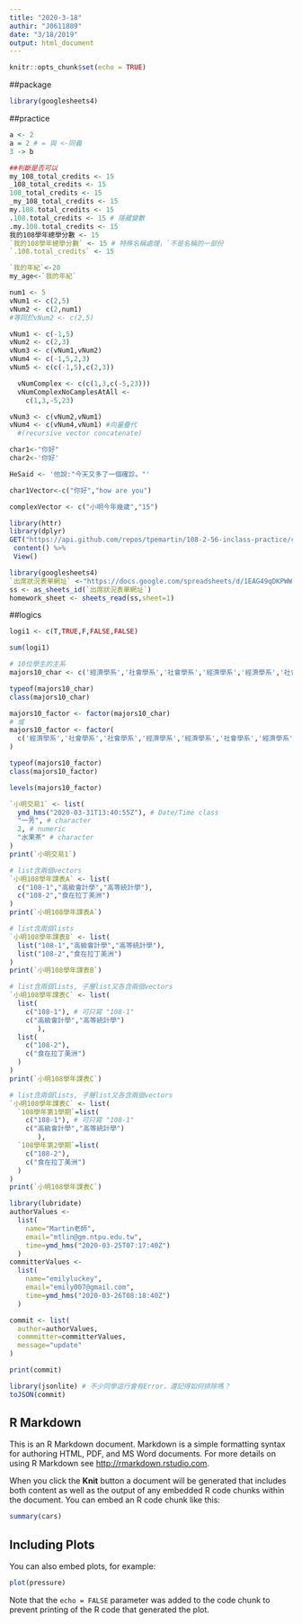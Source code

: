 ```yaml
---
title: "2020-3-18"
authir: "J0611889"
date: "3/18/2019"
output: html_document
---
```


```r
knitr::opts_chunk$set(echo = TRUE)
```

##package
```r
library(googlesheets4)
```

##practice
```r
a <- 2
a = 2 # = 與 <-同義
3 -> b

##判斷是否可以
my_108_total_credits <- 15
_108_total_credits <- 15
108_total_credits <- 15
_my_108_total_credits <- 15
my.108.total_credits <- 15
.108.total_credits <- 15 # 隱藏變數
.my.108.total_credits <- 15
我的108學年總學分數 <- 15
`我的108學年總學分數` <- 15 # 特殊名稱處理，`不是名稱的一部份
`.108.total_credits` <- 15
```

```r
`我的年紀`<-20
my_age<-`我的年紀`
```

```r
num1 <- 5
vNum1 <- c(2,5)
vNum2 <- c(2,num1)
#等同於vNum2 <- c(2,5)
```

```r
vNum1 <- c(-1,5)
vNum2 <- c(2,3)
vNum3 <- c(vNum1,vNum2)
vNum4 <- c(-1,5,2,3)
vNum5 <- c(c(-1,5),c(2,3))
```

```r
  vNumComplex <- c(c(1,3,c(-5,23)))
  vNumComplexNoCamplesAtAll <-
    c(1,3,-5,23)
```

```r
vNum3 <- c(vNum2,vNum1)
vNum4 <- c(vNum4,vNum1) #向量疊代
  #(recursive vector concatenate)
```

```r
char1<-"你好"
char2<-'你好'
```

```r
HeSaid <- '他說:"今天又多了一個確診。"'
```

```r
char1Vector<-c("你好","how are you")
```

```r
complexVector <- c("小明今年幾歲","15")
```

```r
library(httr)
library(dplyr)
GET("https://api.github.com/repos/tpemartin/108-2-56-inclass-practice/commits")%>%
 content() %>%
 View()
```

```r
library(googlesheets4)
`出席狀況表單網址` <-"https://docs.google.com/spreadsheets/d/1EAG49qDKPWWi0ebkVr29TLrvVnoBPfkvxYY-J3xLAHY/edit#gid=458686645" # 缺乏定義值
ss <- as_sheets_id(`出席狀況表單網址`)
homework_sheet <- sheets_read(ss,sheet=1)
```

##logics
```r
logi1 <- c(T,TRUE,F,FALSE,FALSE)
```

```r
sum(logi1)
```

```r
# 10位學生的主系
majors10_char <- c('經濟學系','社會學系','社會學系','經濟學系','經濟學系','社會學系','經濟學系','經濟學系','經濟學系','社會學系')

typeof(majors10_char)
class(majors10_char)
```


```r
majors10_factor <- factor(majors10_char)
# 或
majors10_factor <- factor(
  c('經濟學系','社會學系','社會學系','經濟學系','經濟學系','社會學系','經濟學系','經濟學系','經濟學系','社會學系')
)

typeof(majors10_factor)
class(majors10_factor)
```

```r
levels(majors10_factor)
```

```r
`小明交易1` <- list(
  ymd_hms("2020-03-31T13:40:55Z"), # Date/Time class
  "一芳", # character
  2, # numeric
  "水果茶" # character
)
print(`小明交易1`)
```
```r
# list含兩個vectors
`小明108學年課表A` <- list(
  c("108-1","高級會計學","高等統計學"),
  c("108-2","食在拉丁美洲")
)
print(`小明108學年課表A`)
```

```r
# list含兩個lists
`小明108學年課表B` <- list(
  list("108-1","高級會計學","高等統計學"),
  list("108-2","食在拉丁美洲")
)
print(`小明108學年課表B`)
```
```r
# list含兩個lists, 子層list又各含兩個vectors
`小明108學年課表C` <- list(
  list(
    c("108-1"), # 可只寫 "108-1"
    c("高級會計學","高等統計學")
       ),
  list(
    c("108-2"),
    c("食在拉丁美洲")
  )
)
print(`小明108學年課表C`)
```

```r
# list含兩個lists, 子層list又各含兩個vectors
`小明108學年課表C` <- list(
  `108學年第1學期`=list(
    c("108-1"), # 可只寫 "108-1"
    c("高級會計學","高等統計學")
       ),
  `108學年第2學期`=list(
    c("108-2"),
    c("食在拉丁美洲")
  )
)
print(`小明108學年課表C`)
```

```r
library(lubridate)
authorValues <- 
  list(
    name="Martin老師",  
    email="mtlin@gm.ntpu.edu.tw",
    time=ymd_hms("2020-03-25T07:17:40Z")
  )
committerValues <- 
  list(
    name="emilyluckey", 
    email="emily007@gmail.com",
    time=ymd_hms("2020-03-26T08:18:40Z")
  )

commit <- list(
  author=authorValues,
  commmitter=committerValues,
  message="update"
)

print(commit)
```

```r
library(jsonlite) # 不少同學這行會有Error，還記得如何排除嗎？
toJSON(commit)
```


## R Markdown

This is an R Markdown document. Markdown is a simple formatting syntax for authoring HTML, PDF, and MS Word documents. For more details on using R Markdown see <http://rmarkdown.rstudio.com>.

When you click the **Knit** button a document will be generated that includes both content as well as the output of any embedded R code chunks within the document. You can embed an R code chunk like this:

```r
summary(cars)
```

## Including Plots

You can also embed plots, for example:

```r
plot(pressure)
```

Note that the `echo = FALSE` parameter was added to the code chunk to prevent printing of the R code that generated the plot.

